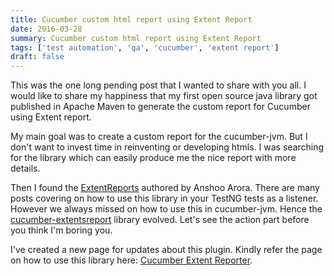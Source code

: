 ```yaml
---
title: Cucumber custom html report using Extent Report
date: 2016-03-28
summary: Cucumber custom html report using Extent Report
tags: ['test automation', 'qa', 'cucumber', 'extent report']
draft: false
---
```


This was the one long pending post that I wanted to share with you all. I would like to share my happiness that my first open source java library got published in Apache Maven to generate the custom report for Cucumber using Extent report.

My main goal was to create a custom report for the cucumber-jvm. But I don't want to invest time in reinventing or developing htmls. I was searching for the library which can easily produce me the nice report with more details.

Then I found the <a href="http://extentreports.relevantcodes.com/" target="_blank">ExtentReports</a> authored by Anshoo Arora. There are many posts covering on how to use this library in your TestNG tests as a listener. However we always missed on how to use this in cucumber-jvm. Hence the <a href="https://github.com/email2vimalraj/CucumberExtentReporter" target="_blank">cucumber-extentsreport</a> library evolved. Let's see the action part before you think I'm boring you.

I've created a new page for updates about this plugin. Kindly refer the page on how to use this library here: <a href="http://www.vimalselvam.com/cucumber-extent-reporter/">Cucumber Extent Reporter</a>.
